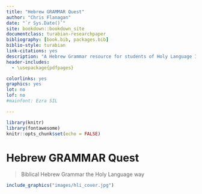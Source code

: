 --- 
title: "Hebrew GRAMMAR Quest"
author: "Chris Flanagan"
date: "`r Sys.Date()`"
site: bookdown::bookdown_site
documentclass: turabian-researchpaper
bibliography: [book.bib, packages.bib]
biblio-style: turabian
link-citations: yes
description: "A Hebrew Grammar resource for students of Holy Language Institute."
header-includes:
  - \usepackage{pdfpages}

colorlinks: yes
graphics: yes
lot: no
lof: no
#mainfont: Ezra SIL

---
```{r setup, include=FALSE}
library(knitr)
library(fontawesome)
knitr::opts_chunk$set(echo = FALSE)

```
# Hebrew GRAMMAR Quest {-}

> Biblical Hebrew Grammar the Holy Language way

```{r, out.width = "500px", fig.align='center'}
include_graphics("images/hli_cover.jpg")
```




